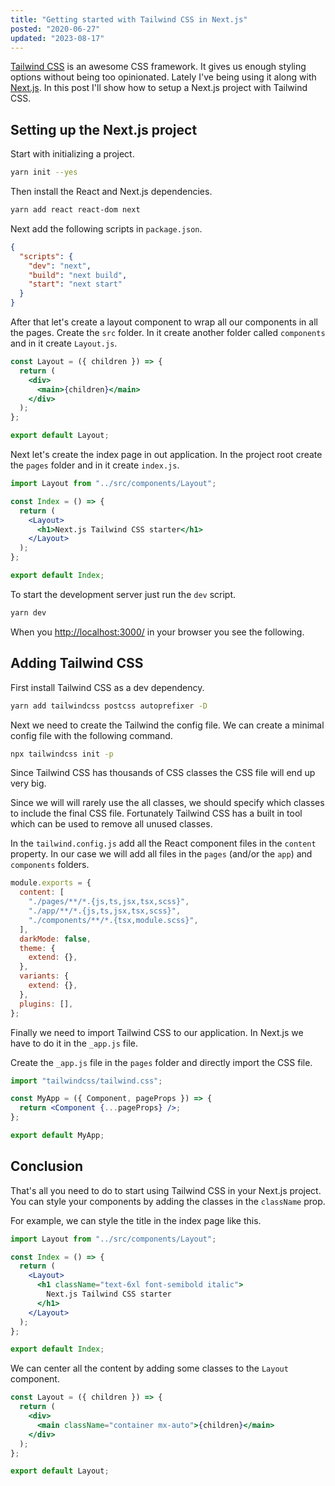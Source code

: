 ```yaml
---
title: "Getting started with Tailwind CSS in Next.js"
posted: "2020-06-27"
updated: "2023-08-17"
---
```


[Tailwind CSS](https://tailwindcss.com/) is an awesome CSS framework. It gives us enough styling options without being too opinionated. Lately I've being using it along with [Next.js](https://nextjs.org/). In this post I'll show how to setup a Next.js project with Tailwind CSS.

## Setting up the Next.js project

Start with initializing a project.

```bash
yarn init --yes
```

Then install the React and Next.js dependencies.

```bash
yarn add react react-dom next
```

Next add the following scripts in `package.json`.

```json title="package.json"
{
  "scripts": {
    "dev": "next",
    "build": "next build",
    "start": "next start"
  }
}
```

After that let's create a layout component to wrap all our components in all the pages. Create the `src` folder. In it create another folder called `components` and in it create `Layout.js`.

```jsx title="src/components/Layout.js"
const Layout = ({ children }) => {
  return (
    <div>
      <main>{children}</main>
    </div>
  );
};

export default Layout;
```

Next let's create the index page in out application. In the project root create the `pages` folder and in it create `index.js`.

```jsx title="pages/index.js"
import Layout from "../src/components/Layout";

const Index = () => {
  return (
    <Layout>
      <h1>Next.js Tailwind CSS starter</h1>
    </Layout>
  );
};

export default Index;
```

To start the development server just run the `dev` script.

```bash
yarn dev
```

When you [http://localhost:3000/](http://localhost:3000/) in your browser you see the following.

<PostImage
  src="/posts/getting-started-with-tailwind-css-in-next-js/nextjs-project.png"
  width={1860}
  height={909}
  title="Next.js Project"
/>

## Adding Tailwind CSS

First install Tailwind CSS as a dev dependency.

```bash
yarn add tailwindcss postcss autoprefixer -D
```

Next we need to create the Tailwind the config file. We can create a minimal config file with the following command.

```bash
npx tailwindcss init -p
```

Since Tailwind CSS has thousands of CSS classes the CSS file will end up very big.

<PostImage
  src="/posts/getting-started-with-tailwind-css-in-next-js/tailwind-css-size.png"
  width={1011}
  height={95}
  title="Tailwind CSS size"
/>

Since we will will rarely use the all classes, we should specify which classes to include the final CSS file. Fortunately Tailwind CSS has a built in tool which can be used to remove all unused classes.

In the `tailwind.config.js` add all the React component files in the `content` property. In our case we will add all files in the `pages` (and/or the `app`) and `components` folders.

```javascript title="tailwind.config.js" {2-6}
module.exports = {
  content: [
    "./pages/**/*.{js,ts,jsx,tsx,scss}",
    "./app/**/*.{js,ts,jsx,tsx,scss}",
    "./components/**/*.{tsx,module.scss}",
  ],
  darkMode: false,
  theme: {
    extend: {},
  },
  variants: {
    extend: {},
  },
  plugins: [],
};
```

Finally we need to import Tailwind CSS to our application. In Next.js we have to do it in the `_app.js` file.

Create the `_app.js` file in the `pages` folder and directly import the CSS file.

```jsx title="pages/_app.js"
import "tailwindcss/tailwind.css";

const MyApp = ({ Component, pageProps }) => {
  return <Component {...pageProps} />;
};

export default MyApp;
```

## Conclusion

That's all you need to do to start using Tailwind CSS in your Next.js project. You can style your components by adding the classes in the `className` prop.

For example, we can style the title in the index page like this.

```jsx title="pages/index.js" {6}
import Layout from "../src/components/Layout";

const Index = () => {
  return (
    <Layout>
      <h1 className="text-6xl font-semibold italic">
        Next.js Tailwind CSS starter
      </h1>
    </Layout>
  );
};

export default Index;
```

<PostImage
  src="/posts/getting-started-with-tailwind-css-in-next-js/title-styling.png"
  width={1863}
  height={908}
  title="Title styling"
/>

We can center all the content by adding some classes to the `Layout` component.

```jsx title="src/components/Layout.js" {4}
const Layout = ({ children }) => {
  return (
    <div>
      <main className="container mx-auto">{children}</main>
    </div>
  );
};

export default Layout;
```

<PostImage
  src="/posts/getting-started-with-tailwind-css-in-next-js/layout-styling.png"
  width={1917}
  height={834}
  title="Layout styling"
/>

